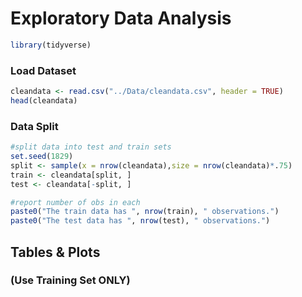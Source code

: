 # Exploratory Data Analysis

```r
library(tidyverse)
```

### Load Dataset

```r
cleandata <- read.csv("../Data/cleandata.csv", header = TRUE)
head(cleandata)
```

### Data Split

```r
#split data into test and train sets
set.seed(1829)
split <- sample(x = nrow(cleandata),size = nrow(cleandata)*.75)
train <- cleandata[split, ]
test <- cleandata[-split, ]

#report number of obs in each
paste0("The train data has ", nrow(train), " observations.")
paste0("The test data has ", nrow(test), " observations.")
```

## Tables & Plots

### (Use Training Set ONLY)
